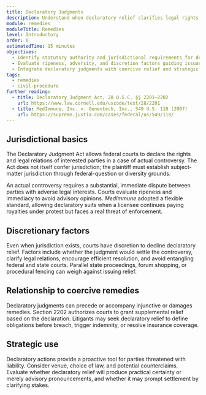 ```yaml
---
title: Declaratory Judgments
description: Understand when declaratory relief clarifies legal rights and how it interacts with other remedies.
module: remedies
moduleTitle: Remedies
level: Introductory
order: 6
estimatedTime: 15 minutes
objectives:
  - Identify statutory authority and jurisdictional requirements for declaratory relief.
  - Evaluate ripeness, adversity, and discretion factors guiding issuance.
  - Integrate declaratory judgments with coercive relief and strategic litigation goals.
tags:
  - remedies
  - civil-procedure
further_reading:
  - title: Declaratory Judgment Act, 28 U.S.C. §§ 2201–2202
    url: https://www.law.cornell.edu/uscode/text/28/2201
  - title: MedImmune, Inc. v. Genentech, Inc., 549 U.S. 118 (2007)
    url: https://supreme.justia.com/cases/federal/us/549/118/
---
```

## Jurisdictional basics

The Declaratory Judgment Act allows federal courts to declare the rights and legal relations of interested parties in a case of actual controversy. The Act does not itself confer jurisdiction; the plaintiff must establish subject-matter jurisdiction through federal-question or diversity grounds.

An actual controversy requires a substantial, immediate dispute between parties with adverse legal interests. Courts evaluate ripeness and immediacy to avoid advisory opinions. *MedImmune* adopted a flexible standard, allowing declaratory suits when a licensee continues paying royalties under protest but faces a real threat of enforcement.

## Discretionary factors

Even when jurisdiction exists, courts have discretion to decline declaratory relief. Factors include whether the judgment would settle the controversy, clarify legal relations, encourage efficient resolution, and avoid entangling federal and state courts. Parallel state proceedings, forum shopping, or procedural fencing can weigh against issuing relief.

## Relationship to coercive remedies

Declaratory judgments can precede or accompany injunctive or damages remedies. Section 2202 authorizes courts to grant supplemental relief based on the declaration. Litigants may seek declaratory relief to define obligations before breach, trigger indemnity, or resolve insurance coverage.

## Strategic use

Declaratory actions provide a proactive tool for parties threatened with liability. Consider venue, choice of law, and potential counterclaims. Evaluate whether declaratory relief will produce practical certainty or merely advisory pronouncements, and whether it may prompt settlement by clarifying stakes.

